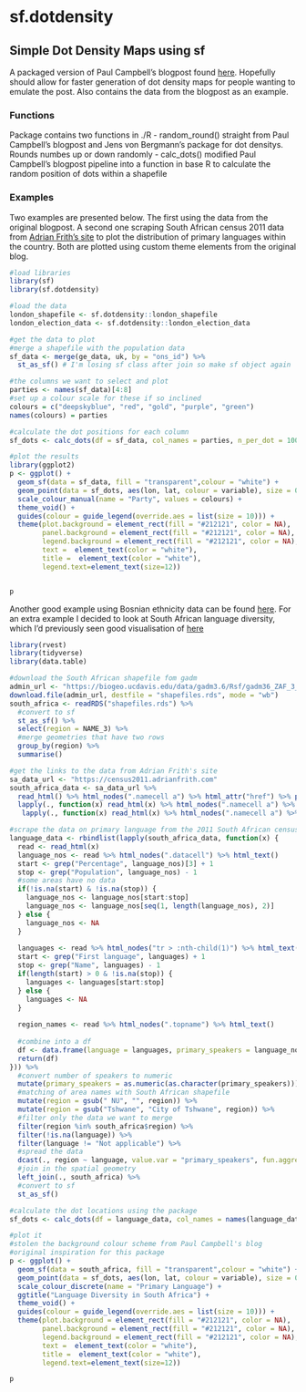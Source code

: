 # sf.dotdensity
## Simple Dot Density Maps using sf

A packaged version of Paul Campbell's blogpost found [here](https://www.cultureofinsight.com/blog/2018/05/02/2018-04-08-multivariate-dot-density-maps-in-r-with-sf-ggplot2/).
Hopefully should allow for faster generation of dot density maps for people wanting to emulate the post. Also contains the data from the blogpost as an example.

### Functions
Package contains two functions in ./R
  - random_round() straight from Paul Campbell's blogpost and Jens von Bergmann's package for dot densitys. Rounds numbes up or down randomly
  - calc_dots() modified Paul Campbell's blogpost pipeline into a function in base R to calculate the random position of dots within a shapefile
  
### Examples
Two examples are presented below. The first using the data from the original blogpost. A second one scraping South African census 2011 data from [Adrian Frith's site](https://census2011.adrianfrith.com) to plot the distribution of primary languages within the country. Both are plotted using custom theme elements from the original blog.

```r
#load libraries
library(sf)
library(sf.dotdensity)

#load the data
london_shapefile <- sf.dotdensity::london_shapefile
london_election_data <- sf.dotdensity::london_election_data

#get the data to plot
#merge a shapefile with the population data
sf_data <- merge(ge_data, uk, by = "ons_id") %>% 
  st_as_sf() # I'm losing sf class after join so make sf object again

#the columns we want to select and plot
parties <- names(sf_data)[4:8]
#set up a colour scale for these if so inclined
colours = c("deepskyblue", "red", "gold", "purple", "green")
names(colours) = parties

#calculate the dot positions for each column
sf_dots <- calc_dots(df = sf_data, col_names = parties, n_per_dot = 100)

#plot the results
library(ggplot2)
p <- ggplot() +
  geom_sf(data = sf_data, fill = "transparent",colour = "white") +
  geom_point(data = sf_dots, aes(lon, lat, colour = variable), size = 0.5) +
  scale_colour_manual(name = "Party", values = colours) +
  theme_void() +
  guides(colour = guide_legend(override.aes = list(size = 10))) +
  theme(plot.background = element_rect(fill = "#212121", color = NA), 
        panel.background = element_rect(fill = "#212121", color = NA),
        legend.background = element_rect(fill = "#212121", color = NA),
        text =  element_text(color = "white"),
        title =  element_text(color = "white"),
        legend.text=element_text(size=12))


p
```

Another good example using Bosnian ethnicity data can be found [here](https://twitter.com/majda_ruge/status/1037704253043879936). For an extra example I decided to look at South African language diversity, which I'd previously seen good visualisation of [here](https://adrianfrith.com/linguistic-diversity/)

```r
library(rvest)
library(tidyverse)
library(data.table)

#download the South African shapefile fom gadm
admin_url <- "https://biogeo.ucdavis.edu/data/gadm3.6/Rsf/gadm36_ZAF_3_sf.rds"
download.file(admin_url, destfile = "shapefiles.rds", mode = "wb")
south_africa <- readRDS("shapefiles.rds") %>%
  #convert to sf
  st_as_sf() %>%
  select(region = NAME_3) %>%
  #merge geometries that have two rows
  group_by(region) %>%
  summarise()

#get the links to the data from Adrian Frith's site
sa_data_url <- "https://census2011.adrianfrith.com"
south_africa_data <- sa_data_url %>%
  read_html() %>% html_nodes(".namecell a") %>% html_attr("href") %>% paste0(sa_data_url, .) %>%
  lapply(., function(x) read_html(x) %>% html_nodes(".namecell a") %>% html_attr("href") %>% paste0(sa_data_url, .)) %>% unlist() %>%
   lapply(., function(x) read_html(x) %>% html_nodes(".namecell a") %>% html_attr("href") %>% paste0(sa_data_url, .)) %>% unlist()

#scrape the data on primary language from the 2011 South African census
language_data <- rbindlist(lapply(south_africa_data, function(x) {
  read <- read_html(x)
  language_nos <- read %>% html_nodes(".datacell") %>% html_text()
  start <- grep("Percentage", language_nos)[3] + 1
  stop <- grep("Population", language_nos) - 1
  #some areas have no data
  if(!is.na(start) & !is.na(stop)) {
    language_nos <- language_nos[start:stop]
    language_nos <- language_nos[seq(1, length(language_nos), 2)]
  } else {
    language_nos <- NA
  }
  
  languages <- read %>% html_nodes("tr > :nth-child(1)") %>% html_text()
  start <- grep("First language", languages) + 1
  stop <- grep("Name", languages) - 1
  if(length(start) > 0 & !is.na(stop)) {
    languages <- languages[start:stop]
  } else {
    languages <- NA
  }
  
  region_names <- read %>% html_nodes(".topname") %>% html_text()
  
  #combine into a df
  df <- data.frame(language = languages, primary_speakers = language_nos, region = region_names)
  return(df)
})) %>%
  #convert number of speakers to numeric
  mutate(primary_speakers = as.numeric(as.character(primary_speakers))) %>%
  #matching of area names with South African shapefile
  mutate(region = gsub(" NU", "", region)) %>%
  mutate(region = gsub("Tshwane", "City of Tshwane", region)) %>%
  #filter only the data we want to merge
  filter(region %in% south_africa$region) %>%
  filter(!is.na(language)) %>%
  filter(language != "Not applicable") %>%
  #spread the data
  dcast(., region ~ language, value.var = "primary_speakers", fun.aggregate = sum) %>%
  #join in the spatial geometry
  left_join(., south_africa) %>%
  #convert to sf
  st_as_sf()

#calculate the dot locations using the package
sf_dots <- calc_dots(df = language_data, col_names = names(language_data)[2:14], n_per_dot = 1000)

#plot it
#stolen the background colour scheme from Paul Campbell's blog
#original inspiration for this package
p <- ggplot() +
  geom_sf(data = south_africa, fill = "transparent",colour = "white") +
  geom_point(data = sf_dots, aes(lon, lat, colour = variable), size = 0.5) +
  scale_colour_discrete(name = "Primary Language") +
  ggtitle("Language Diversity in South Africa") +
  theme_void() +
  guides(colour = guide_legend(override.aes = list(size = 10))) +
  theme(plot.background = element_rect(fill = "#212121", color = NA), 
        panel.background = element_rect(fill = "#212121", color = NA),
        legend.background = element_rect(fill = "#212121", color = NA),
        text =  element_text(color = "white"),
        title =  element_text(color = "white"),
        legend.text=element_text(size=12))

p
```

